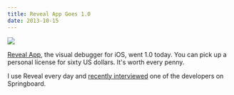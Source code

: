 ```yaml
---
title: Reveal App Goes 1.0
date: 2013-10-15
---
```



 ![](./AB3E5593EB6843EB859FC52C3B223ACA.png)

[Reveal App](http://revealapp.com), the visual debugger for iOS, went 1.0 today. You can pick up a personal license for sixty US dollars. It's worth every penny.

I use Reveal every day and [recently interviewed](http://springboardshow.com/episodes/24) one of the developers on Springboard.


  